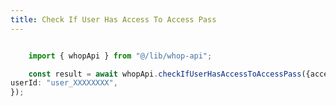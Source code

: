 ```yaml
---
title: Check If User Has Access To Access Pass
---
```


```typescript

	import { whopApi } from "@/lib/whop-api";

	const result = await whopApi.checkIfUserHasAccessToAccessPass({accessPassId: "prod_XXXXXXXX" // Required!,
userId: "user_XXXXXXXX",
});
	
```
